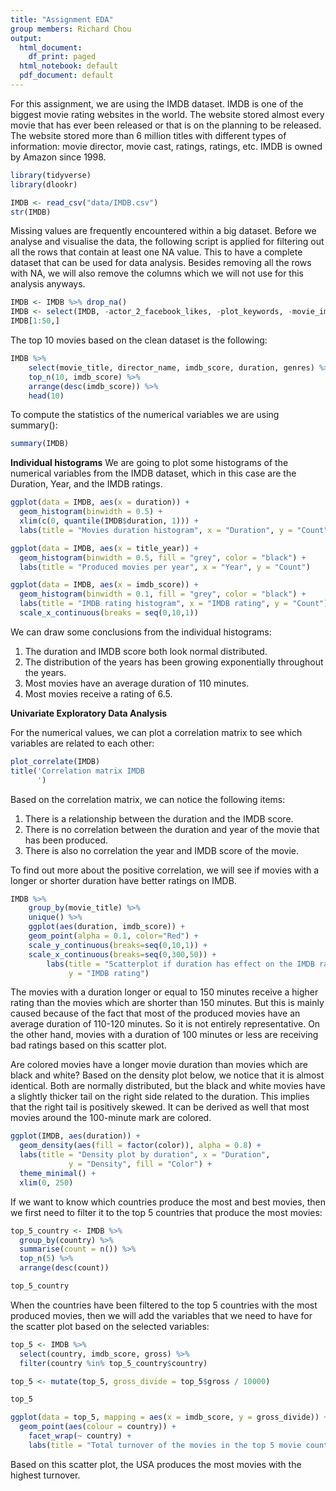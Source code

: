 ```yaml
---
title: "Assignment EDA"
group members: Richard Chou
output:
  html_document:
    df_print: paged
  html_notebook: default
  pdf_document: default
---
```


For this assignment, we are using the IMDB dataset. IMDB is one of the biggest movie rating websites in the world. The website stored almost every movie that has ever been released or that is on the planning to be released. The website stored more than 6 million titles with different types of information: movie director, movie cast, ratings, ratings, etc. IMDB is owned by Amazon since 1998. 

```r
library(tidyverse)
library(dlookr)

IMDB <- read_csv("data/IMDB.csv")
str(IMDB)
```

Missing values are frequently encountered within a big dataset. Before we analyse and visualise the data, the following script is applied for filtering out all the rows that contain at least one NA value. This to have a complete dataset that can be used for data analysis. Besides removing all the rows with NA, we will also remove the columns which we will not use for this analysis anyways.   

```r
IMDB <- IMDB %>% drop_na()
IMDB <- select(IMDB, -actor_2_facebook_likes, -plot_keywords, -movie_imdb_link, -actor_1_facebook_likes, -actor_3_facebook_likes, -cast_total_facebook_likes, -facenumber_in_poster, -aspect_ratio, -director_facebook_likes, -num_user_for_reviews, -num_voted_users, -num_critic_for_reviews, -movie_facebook_likes)
IMDB[1:50,]
```

The top 10 movies based on the clean dataset is the following: 

```r
IMDB %>%
    select(movie_title, director_name, imdb_score, duration, genres) %>%
    top_n(10, imdb_score) %>% 
    arrange(desc(imdb_score)) %>%
    head(10)
```

To compute the statistics of the numerical variables we are using summary():

```r
summary(IMDB)
```

**Individual histograms**
We are going to plot some histograms of the numerical variables from the IMDB dataset, which in this case are the Duration, Year, and the IMDB ratings.  

```r
ggplot(data = IMDB, aes(x = duration)) +
  geom_histogram(binwidth = 0.5) + 
  xlim(c(0, quantile(IMDB$duration, 1))) + 
  labs(title = "Movies duration histogram", x = "Duration", y = "Count") 
```
```r
ggplot(data = IMDB, aes(x = title_year)) +
  geom_histogram(binwidth = 0.5, fill = "grey", color = "black") + 
  labs(title = "Produced movies per year", x = "Year", y = "Count") 
```

```r
ggplot(data = IMDB, aes(x = imdb_score)) +
  geom_histogram(binwidth = 0.1, fill = "grey", color = "black") + 
  labs(title = "IMDB rating histogram", x = "IMDB rating", y = "Count") + 
  scale_x_continuous(breaks = seq(0,10,1))
```
We can draw some conclusions from the individual histograms: 

1. The duration and IMDB score both look normal distributed. 
2. The distribution of the years has been growing exponentially throughout the years.
3. Most movies have an average duration of 110 minutes. 
4. Most movies receive a rating of 6.5. 

**Univariate Exploratory Data Analysis**

For the numerical values, we can plot a correlation matrix to see which variables are related to each other: 

```r
plot_correlate(IMDB)
title('Correlation matrix IMDB
      ')
```

Based on the correlation matrix, we can notice the following items:

1. There is a relationship between the duration and the IMDB score.
2. There is no correlation between the duration and year of the movie that has been produced. 
3. There is also no correlation the year and IMDB score of the movie. 

To find out more about the positive correlation, we will see if movies with a longer or shorter duration have better ratings on IMDB. 

```r
IMDB %>%
    group_by(movie_title) %>%
    unique() %>%
    ggplot(aes(duration, imdb_score)) +
    geom_point(alpha = 0.1, color="Red") +
    scale_y_continuous(breaks=seq(0,10,1)) +
    scale_x_continuous(breaks=seq(0,300,50)) +
        labs(title = "Scatterplot if duration has effect on the IMDB ratings", x = "Duration movies (in minutes)",
             y = "IMDB rating")
```

The movies with a duration longer or equal to 150 minutes receive a higher rating than the movies which are shorter than 150 minutes. But this is mainly caused because of the fact that most of the produced movies have an average duration of 110-120 minutes. So it is not entirely representative. On the other hand, movies with a duration of 100 minutes or less are receiving bad ratings based on this scatter plot.  

Are colored movies have a longer movie duration than movies which are black and white? Based on the density plot below, we notice that it is almost identical. Both are normally distributed, but the black and white movies have a slightly thicker tail on the right side related to the duration. This implies that the right tail is positively skewed. It can be derived as well that most movies around the 100-minute mark are colored. 

```r
ggplot(IMDB, aes(duration)) +
  geom_density(aes(fill = factor(color)), alpha = 0.8) + 
  labs(title = "Density plot by duration", x = "Duration",
             y = "Density", fill = "Color") +
  theme_minimal() + 
  xlim(0, 250) 
```
If we want to know which countries produce the most and best movies, then we first need to filter it to the top 5 countries that produce the most movies: 

```r
top_5_country <- IMDB %>%
  group_by(country) %>%
  summarise(count = n()) %>%
  top_n(5) %>%
  arrange(desc(count))

top_5_country
```
When the countries have been filtered to the top 5 countries with the most produced movies, then we will add the variables that we need to have for the scatter plot based on the selected variables: 

```r
top_5 <- IMDB %>%
  select(country, imdb_score, gross) %>%
  filter(country %in% top_5_country$country)

top_5 <- mutate(top_5, gross_divide = top_5$gross / 10000)

top_5
```

```r
ggplot(data = top_5, mapping = aes(x = imdb_score, y = gross_divide)) + 
  geom_point(aes(colour = country)) + 
    facet_wrap(~ country) + 
    labs(title = "Total turnover of the movies in the top 5 movie countries", x = "IMDB rating", y = "Gross (x 10.000)")
```

Based on this scatter plot, the USA produces the most movies with the highest turnover. 


















